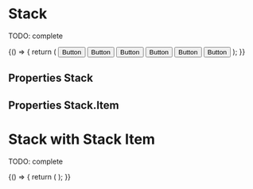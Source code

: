 

<Meta title="Composite components/Stack" component={Stack} />

# Stack

TODO: complete

<Preview>
  <Story name="default" parameters={{ decorators: [withKnobs, withA11y] }}>
    {() => {
      return (
        <Stack
          justify={select("justify", [
            "flex-start",
            "center",
            "flex-end",
            "space-between",
          ])}
          align={select("align", [
            "flex-start",
            "center",
            "flex-end",
            "stretch",
          ])}
          spacing={select("spacing", ["base", "tight", "loose", "none"])}
          column={boolean("column", false)}
          wrap={boolean("wrap", false)}
        >
          <Button onClick={action("onClick")}>Button</Button>
          <Button onClick={action("onClick")}>Button</Button>
          <Button onClick={action("onClick")}>Button</Button>
          <Label id="label" label="Label" />
          <Button onClick={action("onClick")}>Button</Button>
          <Button onClick={action("onClick")}>Button</Button>
          <Button onClick={action("onClick")}>Button</Button>
        </Stack>
      );
    }}
  </Story>
</Preview>

## Properties Stack

<Props of={Stack} />

## Properties Stack.Item

<Props of={Stack.Item.type} />

# Stack with Stack Item

TODO: complete

<Preview>
  <Story
    name="with stack items"
    parameters={{ decorators: [withKnobs, withA11y] }}
  >
    {() => {
      return (
        <Stack
          justify={select("justify", [
            "flex-start",
            "center",
            "flex-end",
            "space-between",
          ])}
          align={select("align", [
            "flex-start",
            "center",
            "flex-end",
            "stretch",
          ])}
          spacing={select("spacing", ["base", "tight", "loose", "none"])}
          column={boolean("column", false)}
          wrap={boolean("wrap", false)}
        >
          <Stack.Item fill={boolean("fill", false)}>
            <Title>Main title</Title>
          </Stack.Item>
          <Stack.Item>
            <Label id="label" label="Label" />
          </Stack.Item>
        </Stack>
      );
    }}
  </Story>
</Preview>
